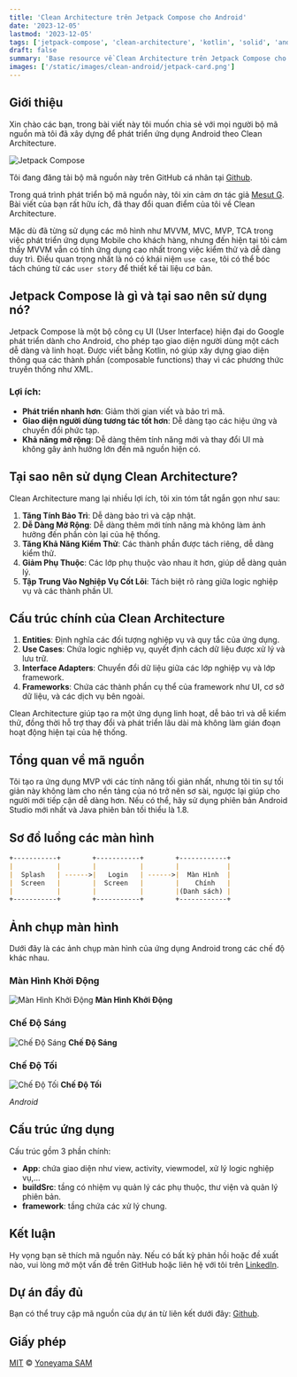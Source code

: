 ```yaml
---
title: 'Clean Architecture trên Jetpack Compose cho Android'
date: '2023-12-05'
lastmod: '2023-12-05'
tags: ['jetpack-compose', 'clean-architecture', 'kotlin', 'solid', 'android']
draft: false
summary: 'Base resource về Clean Architecture trên Jetpack Compose cho Android'
images: ['/static/images/clean-android/jetpack-card.png']
---
```


## Giới thiệu

Xin chào các bạn, trong bài viết này tôi muốn chia sẻ với mọi người bộ mã nguồn mà tôi đã xây dựng để phát triển ứng dụng Android theo Clean Architecture.
<TOCInline toc={props.toc} exclude="Giới thiệu" />

![Jetpack Compose](/static/images/clean-android/jetpack-card.png)

Tôi đang đăng tải bộ mã nguồn này trên GitHub cá nhân tại [Github](https://github.com/samyoney).

Trong quá trình phát triển bộ mã nguồn này, tôi xin cảm ơn tác giả [Mesut G](https://developersancho.medium.com/). Bài viết của bạn rất hữu ích, đã thay đổi quan điểm của tôi về Clean Architecture.

Mặc dù đã từng sử dụng các mô hình như MVVM, MVC, MVP, TCA trong việc phát triển ứng dụng Mobile cho khách hàng, nhưng đến hiện tại tôi cảm thấy MVVM vẫn có tính ứng dụng cao nhất trong việc kiểm thử và dễ dàng duy trì. Điều quan trọng nhất là nó có khái niệm `use case`, tôi có thể bóc tách chúng từ các `user story` để thiết kế tài liệu cơ bản.

## Jetpack Compose là gì và tại sao nên sử dụng nó?

Jetpack Compose là một bộ công cụ UI (User Interface) hiện đại do Google phát triển dành cho Android, cho phép tạo giao diện người dùng một cách dễ dàng và linh hoạt. Được viết bằng Kotlin, nó giúp xây dựng giao diện thông qua các thành phần (composable functions) thay vì các phương thức truyền thống như XML.

### Lợi ích:

- **Phát triển nhanh hơn**: Giảm thời gian viết và bảo trì mã.
- **Giao diện người dùng tương tác tốt hơn**: Dễ dàng tạo các hiệu ứng và chuyển đổi phức tạp.
- **Khả năng mở rộng**: Dễ dàng thêm tính năng mới và thay đổi UI mà không gây ảnh hưởng lớn đến mã nguồn hiện có.

## Tại sao nên sử dụng Clean Architecture?

Clean Architecture mang lại nhiều lợi ích, tôi xin tóm tắt ngắn gọn như sau:

1. **Tăng Tính Bảo Trì**: Dễ dàng bảo trì và cập nhật.
2. **Dễ Dàng Mở Rộng**: Dễ dàng thêm mới tính năng mà không làm ảnh hưởng đến phần còn lại của hệ thống.
3. **Tăng Khả Năng Kiểm Thử**: Các thành phần được tách riêng, dễ dàng kiểm thử.
4. **Giảm Phụ Thuộc**: Các lớp phụ thuộc vào nhau ít hơn, giúp dễ dàng quản lý.
5. **Tập Trung Vào Nghiệp Vụ Cốt Lõi**: Tách biệt rõ ràng giữa logic nghiệp vụ và các thành phần UI.

## Cấu trúc chính của Clean Architecture

1. **Entities**: Định nghĩa các đối tượng nghiệp vụ và quy tắc của ứng dụng.
2. **Use Cases**: Chứa logic nghiệp vụ, quyết định cách dữ liệu được xử lý và lưu trữ.
3. **Interface Adapters**: Chuyển đổi dữ liệu giữa các lớp nghiệp vụ và lớp framework.
4. **Frameworks**: Chứa các thành phần cụ thể của framework như UI, cơ sở dữ liệu, và các dịch vụ bên ngoài.

Clean Architecture giúp tạo ra một ứng dụng linh hoạt, dễ bảo trì và dễ kiểm thử, đồng thời hỗ trợ thay đổi và phát triển lâu dài mà không làm gián đoạn hoạt động hiện tại của hệ thống.

## Tổng quan về mã nguồn

Tôi tạo ra ứng dụng MVP với các tính năng tối giản nhất, nhưng tôi tin sự tối giản này không làm cho nền tảng của nó trở nên sơ sài, ngược lại giúp cho người mới tiếp cận dễ dàng hơn. Nếu có thể, hãy sử dụng phiên bản Android Studio mới nhất và Java phiên bản tối thiểu là 1.8.

## Sơ đồ luồng các màn hình

```md
+-----------+        +-----------+        +------------+
|           |        |           |        |            |
|  Splash   | ------>|   Login   | ------>|  Màn Hình  |
|  Screen   |        |  Screen   |        |    Chính   |
|           |        |           |        |(Danh sách) |
+-----------+        +-----------+        +------------+
```
## Ảnh chụp màn hình

Dưới đây là các ảnh chụp màn hình của ứng dụng Android trong các chế độ khác nhau.

### Màn Hình Khởi Động

![Màn Hình Khởi Động](/static/images/clean-android/login-android.png)
**Màn Hình Khởi Động**

### Chế Độ Sáng

![Chế Độ Sáng](/static/images/clean-android/register-android.png)
**Chế Độ Sáng**

### Chế Độ Tối

![Chế Độ Tối](/static/images/clean-android/register-android.png)
**Chế Độ Tối**

*Android*

## Cấu trúc ứng dụng

Cấu trúc gồm 3 phần chính:

- **App**: chứa giao diện như view, activity, viewmodel, xử lý logic nghiệp vụ,...
- **buildSrc**: tầng có nhiệm vụ quản lý các phụ thuộc, thư viện và quản lý phiên bản.
- **framework**: tầng chứa các xử lý chung.

## Kết luận

Hy vọng bạn sẽ thích mã nguồn này. Nếu có bất kỳ phản hồi hoặc đề xuất nào, vui lòng mở một vấn đề trên GitHub hoặc liên hệ với tôi trên [LinkedIn](https://www.linkedin.com/in/sam-nguyen-204876192/).

## Dự án đầy đủ

Bạn có thể truy cập mã nguồn của dự án từ liên kết dưới đây: [Github](https://github.com/samyoney/compose_clean_base).

## Giấy phép

[MIT](https://github.com/samyoney/compose_clean_base/blob/develop/LICENSE) © [Yoneyama SAM](https://www.timrlx.com)
